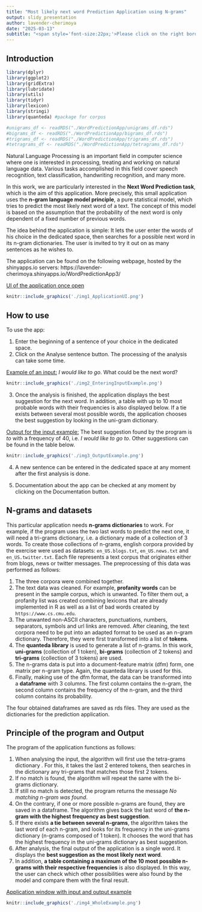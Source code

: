 ```yaml
---
title: "Most likely next word Prediction Application using N-grams"
output: slidy_presentation
author: lavender-cherimoya
date: "2025-03-13"
subtitle: "<span style='font-size:22px;'>Please click on the right border of the slide to view the next one.</span>"
---
```

## Introduction

```r
library(dplyr)
library(ggplot2)
library(gridExtra)
library(lubridate)
library(utils)
library(tidyr)
library(lexicon)
library(stringi)
library(quanteda) #package for corpus

#unigrams_df <- readRDS("./WordPredictionApp/unigrams_df.rds")
#bigrams_df <- readRDS("./WordPredictionApp/bigrams_df.rds")
#trigrams_df <- readRDS("./WordPredictionApp/trigrams_df.rds")
#tetragrams_df <- readRDS("./WordPredictionApp/tetragrams_df.rds")

```


Natural Language Processing is an important field in computer science where one is interested in processing, treating and working on natural language data. Various tasks accomplished in this field cover speech recognition, text classification, handwriting recognition, and many more. 

In this work, we are particularly interested in the **Next Word Prediction task**, which is the aim of this application. More precisely, this small application uses the **n-gram language model principle**, a pure statistical model, which tries to predict the most likely next word of a text. The concept of this model is based on the assumption that the probability of the next word is only dependent of a fixed number of previous words. 

The idea behind the application is simple: It lets the user enter the words of his choice in the dedicated space, then searches for a possible next word in its n-gram dictionaries. The user is invited to try it out on as many sentences as he wishes to. 

The application can be found on the following webpage, hosted by the shinyapps.io servers:
https://lavender-cherimoya.shinyapps.io/WordPredictionApp3/ 

<u>UI of the application once open</u>

```r

knitr::include_graphics('./img1_ApplicationUI.png')

```


## How to use

To use the app:

1. Enter the beginning of a sentence of your choice in the dedicated space.
2. Click on the Analyse sentence button. The processing of the analysis can take some time.

<u>Example of an input:</u> <i>I would like to go</i>. What could be the next word?

```r

knitr::include_graphics('./img2_EnteringInputExample.png')

```

3. Once the analysis is finished, the application displays the best suggestion for the next word. In addition, a table with up to 10 most probable words with their frequencies is also displayed below. If a tie exists between several most possible words, the application chooses the best suggestion by looking in the uni-gram dictionary.

<u>Output for the input example:</u> The best suggestion found by the program is <i>to</i> with a frequency of 40, i.e. <i>I would like to go to</i>. Other suggestions can be found in the table below.

```r

knitr::include_graphics('./img3_OutputExample.png')
```

4. A new sentence can be entered in the dedicated space at any moment after the first analysis is done.

5. Documentation about the app can be checked at any moment by clicking on the Documentation button. 

            
## N-grams and datasets

This particular application needs **n-grams dictionaries** to work. For example, if the program uses the two last words to predict the next one, it will need a tri-grams dictionary, i.e. a dictionary made of a collection of 3 words. To create those collections of n-grams, english corpora provided by the exercise were used as datasets: `en_US.blogs.txt`, `en_US.news.txt` and `en_US.twitter.txt`. Each file represents a text corpus that originates either from blogs, news or twitter messages. The preprocessing of this data was performed as follows:

1. The three corpora were combined together.
2. The text data was cleaned. For example, **profanity words** can be present in the sample corpus, which is unwanted. To filter them out, a profanity list was created combining lexicons that are already implemented in R as well as a list of bad words created by `https://www.cs.cmu.edu`. 
3. The unwanted non-ASCII characters, punctuations, numbers, separators, symbols and url links are removed. After cleaning, the text corpora need to be put into an adapted format to be used as an n-gram dictionary. Therefore, they were first transformed into a list of **tokens**.
4. The **quanteda library** is used to generate a list of n-grams. In this work, **uni-grams** (collection of 1 token), **bi-grams** (collection of 2 tokens) and **tri-grams** (collection of 3 tokens) are used.
5. The n-grams data is put into a document-feature matrix (dfm) form, one matrix per n-gram type. Again, the quanteda library is used for this.
6. Finally, making use of the dfm format, the data can be transformed into a **dataframe** with 3 columns. The first column contains the n-gram, the second column contains the frequency of the n-gram, and the third column contains its probability.

The four obtained dataframes are saved as rds files. They are used as the dictionaries for the prediction application.


## Principle of the program and Output

The program of the application functions as follows:

1. When analysing the input, the algorithm will first use the tetra-grams dictionary . For this, it takes the last 2 entered tokens, then searches in the dictionary any tri-grams that matches those first 2 tokens. 
2. If no match is found, the algorithm will repeat the same with the bi-grams dictionary. 
3. If still no match is detected, the program returns the message <i>No matching n-gram was found</i>. 
4. On the contrary, if one or more possible n-grams are found, they are saved in a dataframe. The algorithm gives back the last word of **the n-gram with the highest frequency as best suggestion**. 
5. If there exists **a tie between several n-grams**, the algorithm takes the last word of each n-gram, and looks for its frequency in the uni-grams dictionary (n-grams composed of 1 token). It chooses the word
that has the highest frequency in the uni-grams dictionary as best suggestion. 
6. After analysis, the final output of the application is a single word. It displays the **best suggestion as the most likely next word**. 
7. In addition, **a table containing a maximum of the 10 most possible n-grams with their respective frequencies** is also displayed. In this way, the user can check which other possibilities were also found by the model and compare them with the final result. 


<u>Application window with input and output example</u>

```r

knitr::include_graphics('./img4_WholeExample.png')

```

